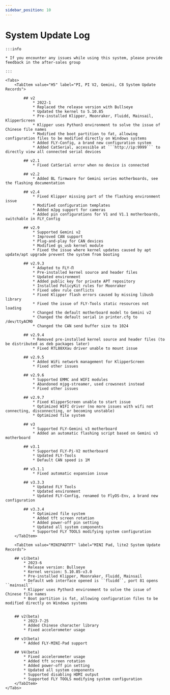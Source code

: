 ```yaml
---
sidebar_position: 10
---
```







# System Update Log

    :::info

    * If you encounter any issues while using this system, please provide feedback in the after-sales group
    
    :::

    <Tabs>
        <TabItem value="H5" label="PI, PI V2, Gemini, C8 System Update Records">

            ## v2
                * 2022-1
                * Replaced the release version with Bullseye
                * Updated the kernel to 5.10.85
                * Pre-installed Klipper, Moonraker, Fluidd, Mainsail, KlipperScreen
                * Klipper uses Python3 environment to solve the issue of Chinese file names
                * Modified the boot partition to fat, allowing configuration files to be modified directly on Windows systems
                * Added FLY-Config, a brand new configuration system
                * Added CatSerial, accessible at ```http://ip:9999``` to directly view all connected serial devices

            ## v2.1
                * Fixed CatSerial error when no device is connected

            ## v2.2
                * Added BL firmware for Gemini series motherboards, see the flashing documentation

            ## v2.4
                * Fixed Klipper missing part of the flashing environment issue
                * Modified configuration templates
                * Added mJpg support for cameras
                * Added pin configurations for V1 and V1.1 motherboards, switchable in FLY_Config

            ## v2.9
                * Supported Gemini v2
                * Improved CAN support
                * Plug-and-play for CAN devices
                * Modified gs_usb kernel module
                * Fixed the issue where kernel updates caused by apt update/apt upgrade prevent the system from booting

            ## v2.9.3
                * Adapted to FLY-Π
                * Pre-installed kernel source and header files
                * Updated environment
                * Added public key for private APT repository
                * Installed PolicyKit rules for Moonraker
                * Fixed udev rule conflicts
                * Fixed Klipper flash errors caused by missing libusb library
                * Fixed the issue of FLY-Tools static resources not loading
                * Changed the default motherboard model to Gemini v2
                * Changed the default serial in printer.cfg to /dev/ttyACM0
                * Changed the CAN send buffer size to 1024

            ## v2.9.4
                * Removed pre-installed kernel source and header files (to be distributed as deb packages later)
                * Fixed RTL88XXau driver unable to mount issue

            ## v2.9.5
                * Added WiFi network management for KlipperScreen
                * Fixed other issues

            ## v2.9.6
                * Supported EMMC and WIFI modules
                * Abandoned mjpg-streamer, used crowsnest instead
                * Fixed other issues

            ## v2.9.7
                * Fixed KlipperScreen unable to start issue
                * Optimized WIFI driver (no more issues with wifi not connecting, disconnecting, or becoming unstable)
                * Optimized file system

            ## v3
                * Supported FLY-Gemini v3 motherboard
                * Added an automatic flashing script based on Gemini v3 motherboard

            ## v3.1
                * Supported FLY-Pi-V2 motherboard
                * Updated FLY-Tools
                * Default CAN speed is 1M

            ## v3.1.1
                * Fixed automatic expansion issue

            ## v3.3.3
                * Updated FLY Tools
                * Updated environment
                * Updated FLY-Config, renamed to FlyOS-Env, a brand new configuration

            ## v3.3.4
                * Optimized file system
                * Added tft screen rotation
                * Added power-off pin setting
                * Updated all system components
                * Supported FLY TOOLS modifying system configuration
        </TabItem>

        <TabItem value="MINIPADTFT" label="MINI Pad, lite2 System Update Records">

        ## v1(beta)
            * 2023-6
            * Release version: Bullseye
            * Kernel version: 5.10.85-v3.0
            * Pre-installed Klipper, Moonraker, Fluidd, Mainsail
            * Default web interface opened is ``fluidd``, port 81 opens ``mainsail``
            * Klipper uses Python3 environment to solve the issue of Chinese file names
            * Boot partition is fat, allowing configuration files to be modified directly on Windows systems


        ## v2(beta)
            * 2023-7-25
            * Added Chinese character library
            * Fixed accelerometer usage

        ## v3(beta)
            * Added FLY-MINI-Pad support

        ## V4(beta)
            * Fixed accelerometer usage
            * Added tft screen rotation
            * Added power-off pin setting
            * Updated all system components
            * Supported disabling HDMI output
            * Supported FLY TOOLS modifying system configuration
        </TabItem>
    </Tabs>